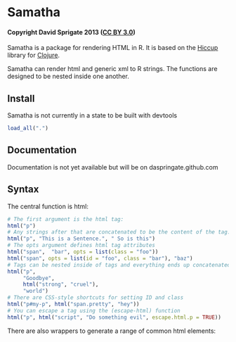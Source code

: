 Samatha
=======

#### Copyright David Sprigate 2013 ([CC BY 3.0](creativecommons.org/licenses/by/3.0))

Samatha is a package for rendering HTML in R. It is based on the [Hiccup](http://github.com/weavejester/hiccup) library for [Clojure](clojure.org).

Samatha can render html and generic xml to R strings.  The functions are designed to be nested inside one another.

## Install

Samatha is not currently in a state to be built with devtools

```r
load_all(".")
```

## Documentation

Documentation is not yet available but will be on daspringate.github.com

## Syntax

The central function is html:

```r
# The first argument is the html tag:
html("p")
# Any strings after that are concatenated to be the content of the tag:
html("p", "This is a Sentence.", " So is this")
# The opts argument defines html tag attributes
html("span",  "bar", opts = list(class = "foo"))
html("span", opts = list(id = "foo", class = "bar"), "baz")
# Tags can be nested inside of tags and everything ends up concatenated
html("p", 
     "Goodbye", 
     html("strong", "cruel"), 
     "world")
# There are CSS-style shortcuts for setting ID and class
html("p#my-p", html("span.pretty", "hey"))
# You can escape a tag using the (escape-html) function
html("p", html("script", "Do something evil", escape.html.p = TRUE))
```

There are also wrappers to generate a range of common html elements:
